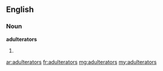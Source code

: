 ==English==
===Noun===
'''adulterators'''
# {{plural of|[[adulterator]]}}

[[ar:adulterators]]
[[fr:adulterators]]
[[mg:adulterators]]
[[my:adulterators]]